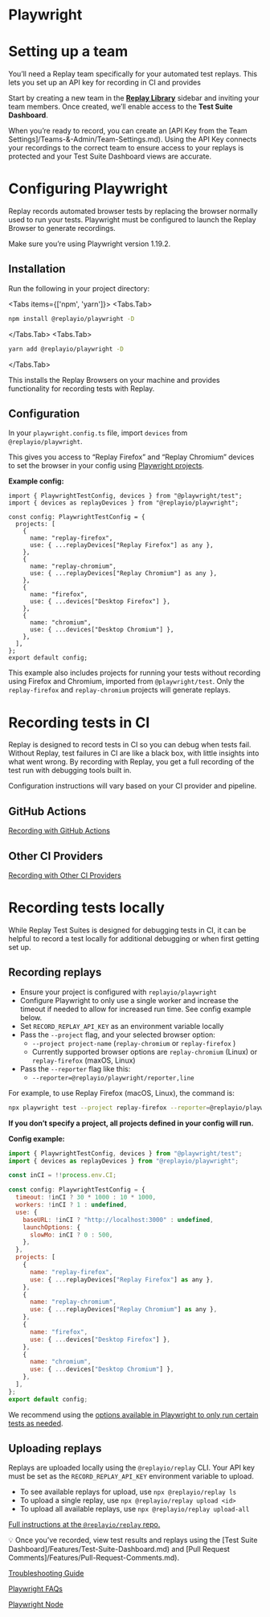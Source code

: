 
# Playwright

# Setting up a team

You’ll need a Replay team specifically for your automated test replays. This lets you set up an API key for recording in CI and provides 

Start by creating a new team in the **[Replay Library](https://app.replay.io)** sidebar and inviting your team members. Once created, we’ll enable access to the **Test Suite Dashboard**. 

When you’re ready to record, you can create an [API Key from the Team Settings]/Teams-&-Admin/Team-Settings.md). Using the API Key connects your recordings to the correct team to ensure access to your replays is protected and your Test Suite Dashboard views are accurate.

# Configuring Playwright

Replay records automated browser tests by replacing the browser normally used to run your tests. Playwright must be configured to launch the Replay Browser to generate recordings.

<Callout type="info" emoji="👉">
Make sure you’re using Playwright version 1.19.2.
</Callout>

## Installation

Run the following in your project directory:

<Tabs items={['npm', 'yarn']}>
<Tabs.Tab>
```bash
npm install @replayio/playwright -D
```
</Tabs.Tab>
<Tabs.Tab>
```bash
yarn add @replayio/playwright -D
```
</Tabs.Tab>
</Tabs>

This installs the Replay Browsers on your machine and provides functionality for recording tests with Replay.

## **Configuration**

In your `playwright.config.ts` file, import `devices` from `@replayio/playwright`. 

This gives you access to “Replay Firefox” and “Replay Chromium” devices to set the browser in your config using [Playwright projects](https://playwright.dev/docs/test-configuration#multiple-browsers). 

**Example config:**

```tsx
import { PlaywrightTestConfig, devices } from "@playwright/test";
import { devices as replayDevices } from "@replayio/playwright";

const config: PlaywrightTestConfig = {
  projects: [
    {
      name: "replay-firefox",
      use: { ...replayDevices["Replay Firefox"] as any },
    },
    {
      name: "replay-chromium",
      use: { ...replayDevices["Replay Chromium"] as any },
    },
    {
      name: "firefox",
      use: { ...devices["Desktop Firefox"] },
    },
    {
      name: "chromium",
      use: { ...devices["Desktop Chromium"] },
    },
  ],
};
export default config;
```

This example also includes projects for running your tests without recording using Firefox and Chromium, imported from `@playwright/test`. Only the `replay-firefox` and `replay-chromium` projects will generate replays.

# Recording tests in CI

Replay is designed to record tests in CI so you can debug when tests fail. Without Replay, test failures in CI are like a black box, with little insights into what went wrong. By recording with Replay, you get a full recording of the test run with debugging tools built in.

Configuration instructions will vary based on your CI provider and pipeline.

## GitHub Actions

[Recording with GitHub Actions](/test-suites/test-runners/playwright/recording-with-git-hub-actions)

## Other CI Providers

[Recording with Other CI Providers](/test-suites/test-runners/playwright/recording-with-other-ci-providers)

# Recording tests locally

While Replay Test Suites is designed for debugging tests in CI, it can be helpful to record a test locally for additional debugging or when first getting set up. 

## Recording replays

- Ensure your project is configured with `replayio/playwright`
- Configure Playwright to only use a single worker and increase the timeout if needed to allow for increased run time. See config example below.
- Set `RECORD_REPLAY_API_KEY` as an environment variable locally
- Pass the `--project` flag, and your selected browser option:
    - `--project project-name` (`replay-chromium` or `replay-firefox` )
    - Currently supported browser options are `replay-chromium` (Linux) or `replay-firefox` (maxOS, Linux)
- Pass the `--reporter` flag like this:
    - `--reporter=@replayio/playwright/reporter,line`

For example, to use Replay Firefox (macOS, Linux), the command is:

```bash
npx playwright test --project replay-firefox --reporter=@replayio/playwright/reporter,line
```

**If you don’t specify a project, all projects defined in your config will run.**

**Config example:**

```jsx
import { PlaywrightTestConfig, devices } from "@playwright/test";
import { devices as replayDevices } from "@replayio/playwright";

const inCI = !!process.env.CI;

const config: PlaywrightTestConfig = {
  timeout: !inCI ? 30 * 1000 : 10 * 1000,
  workers: !inCI ? 1 : undefined,
  use: {
    baseURL: !inCI ? "http://localhost:3000" : undefined,
    launchOptions: {
      slowMo: inCI ? 0 : 500,
    },
  },
  projects: [
    {
      name: "replay-firefox",
      use: { ...replayDevices["Replay Firefox"] as any },
    },
    {
      name: "replay-chromium",
      use: { ...replayDevices["Replay Chromium"] as any },
    },
    {
      name: "firefox",
      use: { ...devices["Desktop Firefox"] },
    },
    {
      name: "chromium",
      use: { ...devices["Desktop Chromium"] },
    },
  ],
};
export default config;
```

We recommend using the [options available in Playwright to only run certain tests as needed](https://playwright.dev/docs/running-tests).

## Uploading replays

Replays are uploaded locally using the `@replayio/replay` CLI. Your API key must be set as the `RECORD_REPLAY_API_KEY` environment variable to upload.

- To see available replays for upload, use `npx @replayio/replay ls`
- To upload a single replay, use `npx @replayio/replay upload <id>`
- To upload all available replays, use `npx @replayio/replay upload-all`

[Full instructions at the `@replayio/replay` repo.](https://github.com/replayio/replay-cli/tree/main/packages/replay)

<Callout type="info" emoji="👉">
💡 Once you’ve recorded, view test results and replays using the [Test Suite Dashboard]/Features/Test-Suite-Dashboard.md) and [Pull Request Comments]/Features/Pull-Request-Comments.md).

</Callout>

[Troubleshooting Guide](/test-suites/test-runners/playwright/troubleshooting-guide)

[Playwright FAQs](/test-suites/test-runners/playwright/playwright-faqs)

[Playwright Node](/test-suites/test-runners/playwright/playwright-node)